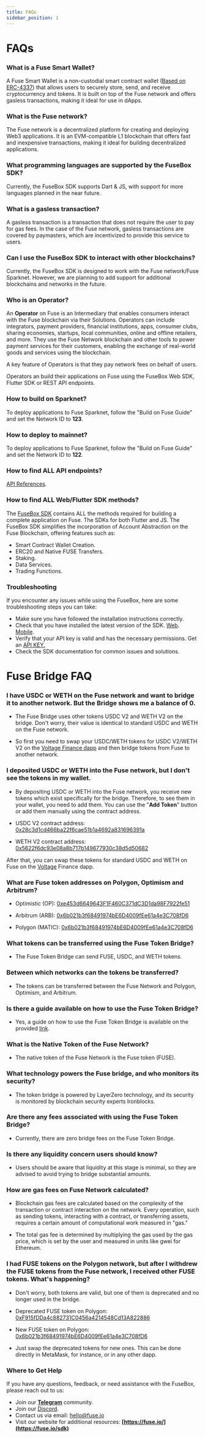 ```yaml
---
title: FAQs
sidebar_position: 1
---
```


# FAQs

### What is a Fuse Smart Wallet?

A Fuse Smart Wallet is a non-custodial smart contract wallet ([Based on ERC-4337](https://eips.ethereum.org/EIPS/eip-4337)) that allows users to securely store, send, and receive cryptocurrency and tokens. It is built on top of the Fuse network and offers gasless transactions, making it ideal for use in dApps.

### What is the Fuse network?

The Fuse network is a decentralized platform for creating and deploying Web3 applications. It is an EVM-compatible L1 blockchain that offers fast and inexpensive transactions, making it ideal for building decentralized applications.

### What programming languages are supported by the FuseBox SDK?

Currently, the FuseBox SDK supports Dart & JS, with support for more languages planned in the near future.

### What is a gasless transaction?

A gasless transaction is a transaction that does not require the user to pay for gas fees. In the case of the Fuse network, gasless transactions are covered by paymasters, which are incentivized to provide this service to users.

### Can I use the FuseBox SDK to interact with other blockchains?

Currently, the FuseBox SDK is designed to work with the Fuse network/Fuse Sparknet. However, we are planning to add support for additional blockchains and networks in the future.

### Who is an Operator?

An **Operator** on Fuse is an Intermediary that enables consumers interact with the Fuse blockchain via their Solutions. Operators can include integrators, payment providers, financial institutions, apps, consumer clubs, sharing economies, startups, local communities, online and offline retailers, and more. They use the Fuse Network blockchain and other tools to power payment services for their customers, enabling the exchange of real-world goods and services using the blockchain.

A key feature of Operators is that they pay network fees on behalf of users.

Operators an build their applications on Fuse using the FuseBox Web SDK, Flutter SDK or REST API endpoints.

### How to build on Sparknet?

To deploy applications to Fuse Sparknet, follow the "Build on Fuse Guide" and set the Network ID to **123**.

### How to deploy to mainnet?

To deploy applications to Fuse Sparknet, follow the "Build on Fuse Guide" and set the Network ID to **122**.

### How to find ALL API endpoints?

[API References](../developers/fusebox/apis/).

### How to find ALL Web/Flutter SDK methods?

The [FuseBox SDK](../developers/fusebox/sdk/) contains ALL the methods required for building a complete application on Fuse. The SDKs for both Flutter and JS. The FuseBox SDK simplifies the incorporation of Account Abstraction on the Fuse Blockchain, offering features such as:

- Smart Contract Wallet Creation.
- ERC20 and Native FUSE Transfers.
- Staking.
- Data Services.
- Trading Functions.

### Troubleshooting

If you encounter any issues while using the FuseBox, here are some troubleshooting steps you can take:

- Make sure you have followed the installation instructions correctly.
- Check that you have installed the latest version of the SDK. [Web](https://www.npmjs.com/package/@fuseio/fusebox-web-sdk "Web SDK"). [Mobile](https://pub.dev/packages/fuse_wallet_sdk "Flutter SDK").
- Verify that your API key is valid and has the necessary permissions. Get an [API KEY.](https://console.fuse.io/build "API KEY")
- Check the SDK documentation for common issues and solutions.

# Fuse Bridge FAQ

### I have USDC or WETH on the Fuse network and want to bridge it to another network. But the Bridge shows me a balance of 0.

- The Fuse Bridge uses other tokens USDC V2 and WETH V2 on the bridge. Don't worry, their value is identical to standard USDC and WETH on the Fuse network.

- So first you need to swap your USDC/WETH tokens for USDC V2/WETH V2 on the [Voltage Finance dapp](https://app.voltage.finance/#/swap) and then bridge tokens from Fuse to another network.

### I deposited USDC or WETH into the Fuse network, but I don't see the tokens in my wallet.

- By depositing USDC or WETH into the Fuse network, you receive new tokens which exist specifically for the bridge. Therefore, to see them in your wallet, you need to add them. You can use the "**Add Token**" button or add them manually using the contract address.

- USDC V2 contract address: [0x28c3d1cd466ba22f6cae51b1a4692a831696391a](https://explorer.fuse.io/token/0x28C3d1cD466Ba22f6cae51b1a4692a831696391A/token-transfers)

- WETH V2 contract address: [0x5622f6dc93e08a8b717b149677930c38d5d50682](https://explorer.fuse.io/token/0x5622F6dC93e08a8b717B149677930C38d5d50682/token-transfers)

After that, you can swap these tokens for standard USDC and WETH on Fuse on the [Voltage](https://app.voltage.finance/#/swap) Finance dapp.

### What are Fuse token addresses on Polygon, Optimism and Arbitrum?

- Optimistic (OP): [0xe453d6649643F1F460C371dC3D1da98F7922fe51](https://optimistic.etherscan.io/token/0xe453d6649643f1f460c371dc3d1da98f7922fe51)

- Arbitrum (ARB): [0x6b021b3f68491974bE6D4009fEe61a4e3C708fD6](https://arbiscan.io/token/0x6b021b3f68491974be6d4009fee61a4e3c708fd6)

- Polygon (MATIC): [0x6b021b3f68491974bE6D4009fEe61a4e3C708fD6](https://polygonscan.com/token/0x6b021b3f68491974be6d4009fee61a4e3c708fd6)

### What tokens can be transferred using the Fuse Token Bridge?

- The Fuse Token Bridge can send FUSE, USDC, and WETH tokens.

### Between which networks can the tokens be transferred?

- The tokens can be transferred between the Fuse Network and Polygon, Optimism, and Arbitrum.

### Is there a guide available on how to use the Fuse Token Bridge?

- Yes, a guide on how to use the Fuse Token Bridge is available on the provided [link](https://youtu.be/LUsoAdsTWM4?si=LuOxRsTlMZ9RSsHh).

### What is the Native Token of the Fuse Network?

- The native token of the Fuse Network is the Fuse token (FUSE).

### What technology powers the Fuse bridge, and who monitors its security?

- The token bridge is powered by LayerZero technology, and its security is monitored by blockchain security experts Ironblocks.

### Are there any fees associated with using the Fuse Token Bridge?

- Currently, there are zero bridge fees on the Fuse Token Bridge.

### Is there any liquidity concern users should know?

- Users should be aware that liquidity at this stage is minimal, so they are advised to avoid trying to bridge substantial amounts.

### How are gas fees on Fuse Network calculated?

- Blockchain gas fees are calculated based on the complexity of the transaction or contract interaction on the network. Every operation, such as sending tokens, interacting with a contract, or transferring assets, requires a certain amount of computational work measured in "gas."

- The total gas fee is determined by multiplying the gas used by the gas price, which is set by the user and measured in units like gwei for Ethereum.

### I had FUSE tokens on the Polygon network, but after I withdrew the FUSE tokens from the Fuse network, I received other FUSE tokens. What's happening?

- Don't worry, both tokens are valid, but one of them is deprecated and no longer used in the bridge.

- Deprecated FUSE token on Polygon: [0xF915fDDa4c882731C0456a4214548Cd13A822886](https://polygonscan.com/token/0xF915fDDa4c882731C0456a4214548Cd13A822886)

- New FUSE token on Polygon: [0x6b021b3f68491974bE6D4009fEe61a4e3C708fD6](https://polygonscan.com/token/0x6b021b3f68491974be6d4009fee61a4e3c708fd6)

- Just swap the deprecated tokens for new ones. This can be done directly in MetaMask, for instance, or in any other dapp.

### Where to Get Help

If you have any questions, feedback, or need assistance with the FuseBox, please reach out to us:

- Join our **[Telegram](https://t.me/fuseio/163566)** community.
- Join our [Discord](https://discord.com/invite/jpPMeSZ "Discord").
- Contact us via email: [hello@fuse.io](mail:hello@fuse.io "email")
- Visit our website for additional resources: **[https://fuse.io/](https://fuse.io/sdk)**

